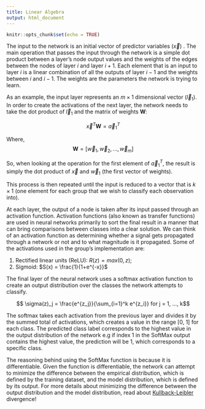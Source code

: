 ```yaml
---
title: Linear Algebra
output: html_document
---
```


```r
knitr::opts_chunk$set(echo = TRUE)
```



The input to the network is an initial vector of predictor variables ($\vec{x}$)
. The main operation that passes the input through the network is a simple dot
product between a layer's node output values and the weights of the edges
between the nodes of layer $i$ and layer $i+1$. Each element that is an input to
layer $i$ is a linear combination of all the outputs of layer $i-1$ and the
weights between $i$ and $i-1$. The weights are the parameters the network is
trying to learn.

As an example, the input layer represents an $m \times 1$ dimensional vector
($\vec{l}_1$). In order to create the activations of the next layer, the network
needs to take the dot product of $\vec{l}_1$ and the matrix of weights
$\textbf{W}$:

$$ \vec{x}^T \textbf{W} = \vec{a}_1^T $$

Where,
$$ \textbf{W} = [\vec{w}_1, \vec{w}_2, ... , \vec{w}_m] $$

So, when looking at the operation for the first element of $\vec{a}_1^T$, the
result is simply the dot product of $\vec{x}$ and $\vec{w}_1$ (the first vector
of weights).

This process is then repeated until the input is reduced to a vector that is
$k \times 1$ (one element for each group that we wish to classify each
  observation into).

At each layer, the output of a node is taken after its input passed through an
activation function. Activation functions (also known as transfer functions) are
used in neural networks primarily to sort the final result in a manner that can
bring comparisons between classes into a clear solution. We can think of an
activation function as determining whether a signal gets propagated through a
network or not and to what magnitude is it propagated. Some of the activations
used in the group's implementation are:

1. Rectified linear units (ReLU): $R(z) = max(0, z)$;
1. Sigmoid: $S(x) = \frac{1}{1+e^{-x}}$

The final layer of the neural network uses a softmax activation function to
create an output distribution over the classes the network attempts to classify.

$$ \sigma(z)_j = \frac{e^{z_j}}{\sum_{i=1}^k e^{z_i}} for j = 1, ..., k$$

The softmax takes each activation from the previous layer and divides it by the
summed total of activations, which creates a value in the range [0, 1] for each
class. The predicted class label corresponds to the highest value in the output
distribution of the network e.g if index 1 in the SoftMax output contains the
highest value, the prediction will be 1, which corresponds to a specific class.

The reasoning behind using the SoftMax function is because it is differentiable.
Given the function is differentiable, the network can attempt to minimize the
difference between the empirical distribution, which is defined by the training
dataset, and the model distribution, which is defined by its output. For more
details about minimizing the difference between the output distribution and the
model distribution, read about [Kullback-Leibler](https://en.wikipedia.org/wiki/Kullback%E2%80%93Leibler_divergence)
divergence!

